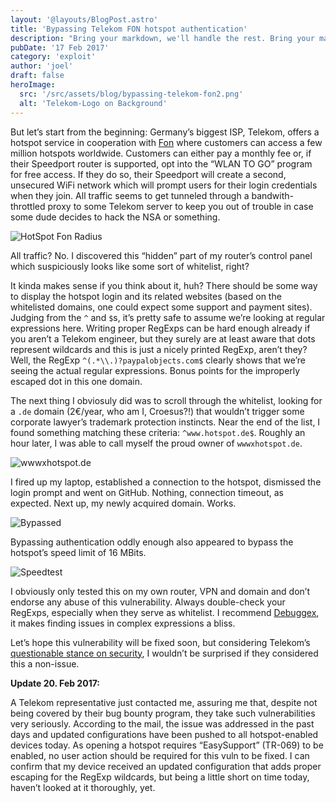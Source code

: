 ```yaml
---
layout: '@layouts/BlogPost.astro'
title: 'Bypassing Telekom FON hotspot authentication'
description: "Bring your markdown, we'll handle the rest. Bring your markdown, we'll handle the rest. Bring your markdown, we'll handle the rest. Bring your markdown, we'll handle the rest Bring your markdown, we'll handle the rest. Bring your markdown, we'll handle the rest. Bring your markdown, we'll handle the rest. Bring your markdown, we'll handle the rest"
pubDate: '17 Feb 2017'
category: 'exploit'
author: 'joel'
draft: false
heroImage:
  src: '/src/assets/blog/bypassing-telekom-fon2.png'
  alt: 'Telekom-Logo on Background'
---
```


But let’s start from the beginning: Germany’s biggest ISP, Telekom, offers a
hotspot service in cooperation with [Fon](https://fon.com/) where customers can
access a few million hotspots worldwide. Customers can either pay a monthly fee
or, if their Speedport router is supported, opt into the “WLAN TO GO” program
for free access. If they do so, their Speedport will create a second, unsecured
WiFi network which will prompt users for their login credentials when they join.
All traffic seems to get tunneled through a bandwith-throttled proxy to some
Telekom server to keep you out of trouble in case some dude decides to hack the
NSA or something.

![HotSpot Fon Radius](https://zyantific.com/assets/2017-02-17-bypassing-telekom-fon-hotspot-authentication/hotspotfonradius.png)

All traffic? No. I discovered this “hidden” part of my router’s control panel
which suspiciously looks like some sort of whitelist, right?

It kinda makes sense if you think about it, huh? There should be some way to
display the hotspot login and its related websites (based on the whitelisted
domains, one could expect some support and payment sites). Judging from the `^`
and `$`s, it’s pretty safe to assume we’re looking at regular expressions here.
Writing proper RegExps can be hard enough already if you aren’t a Telekom
engineer, but they surely are at least aware that dots represent wildcards and
this is just a nicely printed RegExp, aren’t they? Well, the RegExp
`^(.*\\.)?paypalobjects.com$` clearly shows that we’re seeing the actual regular
expressions. Bonus points for the improperly escaped dot in this one domain.

The next thing I obviosuly did was to scroll through the whitelist, looking for
a `.de` domain (2€/year, who am I, Croesus?!) that wouldn’t trigger some
corporate lawyer’s trademark protection instincts. Near the end of the list, I
found something matching these criteria: `^www.hotspot.de$`. Roughly an hour
later, I was able to call myself the proud owner of `wwwxhotspot.de`.

![wwwxhotspot.de](https://zyantific.com/assets/2017-02-17-bypassing-telekom-fon-hotspot-authentication/wwwxhotspot.png)

I fired up my laptop, established a connection to the hotspot, dismissed the
login prompt and went on GitHub. Nothing, connection timeout, as expected. Next
up, my newly acquired domain. Works.

![Bypassed](https://zyantific.com/assets/2017-02-17-bypassing-telekom-fon-hotspot-authentication/bypassed.png)

Bypassing authentication oddly enough also appeared to bypass the hotspot’s
speed limit of 16 MBits.

![Speedtest](https://zyantific.com/assets/2017-02-17-bypassing-telekom-fon-hotspot-authentication/speedtest.png)

I obviously only tested this on my own router, VPN and domain and don’t endorse
any abuse of this vulnerability. Always double-check your RegExps, especially
when they serve as whitelist. I recommend [Debuggex](https://www.debuggex.com/),
it makes finding issues in complex expressions a bliss.

Let’s hope this vulnerability will be fixed soon, but considering Telekom’s
[questionable stance on
security](https://www.telekom.com/en/corporate-responsibility/data-protection-data-securit/security/security/closing-security-gaps-360054),
I wouldn’t be surprised if they considered this a non-issue.

**Update 20. Feb 2017:**

A Telekom representative just contacted me, assuring me that, despite not being
covered by their bug bounty program, they take such vulnerabilities very
seriously. According to the mail, the issue was addressed in the past days and
updated configurations have been pushed to all hotspot-enabled devices today. As
opening a hotspot requires “EasySupport” (TR-069) to be enabled, no user action
should be required for this vuln to be fixed. I can confirm that my device
received an updated configuration that adds proper escaping for the RegExp
wildcards, but being a little short on time today, haven’t looked at it
thoroughly, yet.
